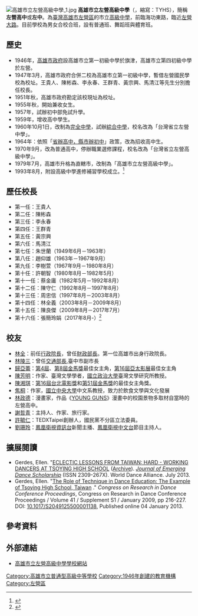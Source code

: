{{Primarysources|time=2021-01-15T16:38:39+00:00}}
{{Infobox school
| name = 高雄市立左營高級中學
| logo = [[File:Kaohsiung_Municipal_Tsoying_Senior_High_School.svg|300px]]
| image = 高雄市立左營高級中學 2.jpg
| caption = 
| coordinates = {{Coord|22.6933029|120.2961624|display=inline,title}}
| other_name = Kaohsiung Municipal Tsoying Senior High School
| principal = 張簡玲娟
| address = 81344 高雄市左營區海功路55號
| number = 07-5822010
| type = [[直轄市|直轄]][[公立學校|市立]][[高級中學|高級中學]]
| website = http://www.tyhs.kh.edu.tw/
| district = {{ROC}}[[高雄市|高雄市]][[左營區|左營區]]
| grades = 三年學制
| established = 1946年
| classes = 48
| pushpin_map = Taiwan Kaohsiung
| gender = 男女兼收
}}
[[File:高雄市立左營高級中學_1.jpg|thumb]]
'''高雄市立左營高級中學'''（{{Lang-en|Kaohsiung Municipal Tsoying Senior High School}}，縮寫：TYHS），簡稱'''左營高中'''或'''左中'''。為[[臺灣|臺灣]][[高雄市|高雄市]][[左營區|左營區]]的市立[[高級中學|高級中學]]，前臨海功東路，臨近[[左營大路|左營大路]]。目前學校為男女合校合班，設有普通班、舞蹈班與體育班。

== 歷史 ==
* 1946年，[[高雄市政府|高雄市政府]]設高雄市立第一初級中學於旗津，高雄市立第四初級中學於左營。
* 1947年3月，高雄市政府合併二校為高雄市立第一初級中學，暫借左營國民學校為校址。王貴人、陳彬森、李永春、王群青、黃宗興、馬清江等先生分別擔任校長。
* 1951年秋，高雄市政府勘定該校現址為校址。
* 1955年秋，開始兼收女生。
* 1957年，試辦初中部免試升學。
* 1959年，增收高中學生。
* 1960年10月1日，改制為[[完全中學|完全中學]]，試辦[[綜合中學|綜合中學]]，校名改為「台灣省立左營中學」。
* 1964年：依照「[[省辦高中，縣市辦初中|省辦高中，縣市辦初中]]」政策，改為招收高中生。
* 1970年9月，改為普通高中，停辦職業選修課程，校名改為「台灣省立左營高級中學」。
*1979年7月，高雄市升格為直轄市，改制為「高雄市立左營高級中學」。
*1993年8月，附設高級中學進修補習學校成立。<ref>{{Cite web |url=http://www.tyhs.edu.tw/about/8 |title=存档副本 |accessdate=2015-03-08 |archive-date=2015-04-02 |archive-url=https://web.archive.org/web/20150402151052/http://www.tyhs.edu.tw/about/8 |dead-url=no }}</ref>

== 歷任校長 ==
*第一任：王貴人
*第二任：陳彬森
*第三任：李永春
*第四任：王群青
*第五任：黃宗興
*第六任：馬清江
*第七任：朱世蘭（1949年6月－1963年）
*第八任：趙仰雄（1963年－1967年9月）
*第九任：李樹萱（1967年9月－1980年8月）
*第十任：許朝智（1980年8月－1982年5月）
*第十一任：蔡金庸（1982年5月－1992年8月）
*第十二任：陳守仁（1992年8月－1997年8月）
*第十三任：周忠信（1997年8月－2003年8月）
*第十四任：林全義（2003年8月－2009年8月）
*第十五任：陳良傑（2009年8月－2017年7月）
*第十六任：張簡玲娟（2017年8月-）<ref>{{Cite web |url=http://principal.tyhs.edu.tw/?page_id=2# |title=左營高中校長室 歷任校長 |access-date=2011-03-06 |archive-url=https://web.archive.org/web/20160304131929/http://principal.tyhs.edu.tw/?page_id=2# |archive-date=2016-03-04 |dead-url=yes }}</ref>
<!--除非有辦法證明歌詞隸屬公有領域或與中文維基百科站點CC BY-SA 3.0相容 否則不應將歌詞加入條目內-->

==校友==
*[[林全|林全]]：前任[[行政院長|行政院長]]，曾任[[中華民國財政部|財政部長]]。第一位高雄市出身行政院長。
*[[林陵三|林陵三]]：曾任[[中華民國交通部長|交通部長]],臺中市副市長
*[[歸亞蕾|歸亞蕾]]：[[第4屆金馬獎|第4屆]]、[[第8屆金馬獎|第8屆金馬獎]]最佳女主角，[[第16屆亞太影展|第16屆亞太影展]]最佳女主角
*[[陳芳明|陳芳明]]：作家、臺灣文學學者，[[國立政治大學|國立政治大學]]臺灣文學研究所教授。
*[[陳湘琪|陳湘琪]]：[[第16屆台北電影獎|第16屆台北電影獎]]和[[第51屆金馬獎|第51屆金馬獎]]的最佳女主角獎。
*[[焦桐|焦桐]]：作家，[[國立中央大學|國立中央大學]]中文系教授，致力於飲食文學與文化發展
*[[林政德|林政德]]：漫畫家，作品《[[YOUNG_GUNS|YOUNG GUNS]]》漫畫中的校園景物多取材自當時的左營高中。
*[[謝哲青|謝哲青]]：主持人、作家、旅行家。
*[[許毓仁|許毓仁]]：TEDXTaipei創辦人，國民黨不分區立法委員。
*[[劉珊玲|劉珊玲]]：[[鳳凰衛視資訊台|鳳凰衛視資訊台]]新聞主播、[[鳳凰衛視中文台|鳳凰衛視中文台]]節目主持人。

==擴展閱讀==
{{en icon}}
* Gerdes, Ellen. "[http://www.jedsonline.net/wp-content/uploads/2013/07/ECLECTIC-LESSONS-FROM-TAIWAN.pdf ECLECTIC LESSONS FROM TAIWAN: HARD - WORKING DANCERS AT TSOYING HIGH SCHOOL] ([http://www.webcitation.org/6WrjQb19i Archive]). ''[[Journal_of_Emerging_Dance_Scholarship|Journal of Emerging Dance Scholarship]]'' (ISSN 2309-267X). World Dance Alliance. July 2013.
* Gerdes, Ellen. "[http://journals.cambridge.org/action/displayAbstract?fromPage=online&aid=8789568 The Role of Technique in Dance Education: The Example of Tsoying High School, Taiwan] {{Wayback|url=http://journals.cambridge.org/action/displayAbstract?fromPage=online&aid=8789568 |date=20150403025247 }}." ''Congress on Research in Dance Conference Proceedings'', Congress on Research in Dance Conference Proceedings / Volume 41 / Supplement S1 / January 2009, pp 216-227. DOI: [http://dx.doi.org/10.1017/S2049125500001138 10.1017/S2049125500001138], Published online 04 January 2013.

== 參考資料 ==
{{reflist}}

== 外部連結 ==
*[https://www.tyhs.kh.edu.tw/ 高雄市立左營高級中學學校網站] {{Wayback|url=https://www.tyhs.kh.edu.tw/ |date=20200717094254 }}

{{高雄市高級中等學校列表}}
{{臺灣高中舞蹈及戲劇藝術才能班}}

[[Category:高雄市立普通型高級中等學校|Category:高雄市立普通型高級中等學校]]
[[Category:1946年創建的教育機構|Category:1946年創建的教育機構]]
[[Category:左營區|Category:左營區]]